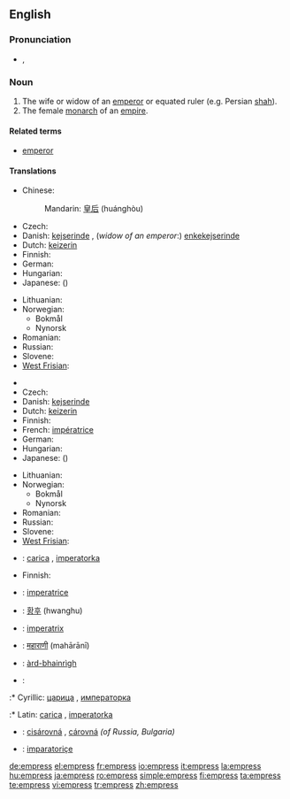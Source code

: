 ==English==
{{wikipedia|Emperor}}

===Pronunciation===
* {{IPA|/ˈɛmpɹəs/}}, {{SAMPA|/"Empr\@s/}}

===Noun===
{{en-noun|es}}

# The wife or widow of an [[emperor]] or equated ruler (e.g. Persian [[shah]]).
# The female [[monarch]] of an [[empire]].

====Related terms====
* [[emperor]]

====Translations====
{{trans-top|wife or widow of an emperor}}
* Chinese:
*: Mandarin: [[皇后]] (huánghòu)
* Czech: {{t-|cs|císařovna|f}}
* Danish: [[kejserinde]] {{c}}, (''widow of an emperor'':) [[enkekejserinde]] {{c}}
* Dutch: [[keizerin]] {{f}}
* Finnish: {{t+|fi|keisarinna}}
* German: {{t+|de|Kaiserin|f}}
* Hungarian: {{t-|hu|császárné}}
* Japanese: {{t+|ja|皇后|tr=kōgō|sc=Jpan}} ({{Jpan|[[こうごう]]}})
{{trans-mid}}
* Lithuanian: {{t|lt|imperatorienė|f|xs=Lithuanian}}
* Norwegian:
** Bokmål {{t|nb|keiserinne}}
** Nynorsk {{t|nn|keisarinne}}
* Romanian: {{t+|ro|împărăteasă|f}}
* Russian: {{t|ru|императрица|f|tr=imp'eratríca|sc=Cyrl}}
* Slovene: {{t+|sl|cesarica|f}}
* [[West Frisian]]: {{t|fy|keizerinne|c|xs=West Frisian}}
{{trans-bottom}}

{{trans-top|female monarch of an empire}}
* {{trreq|Chinese}}
* Czech: {{t-|cs|císařovna|f}}
* Danish: [[kejserinde]] {{c}}
* Dutch: [[keizerin]] {{f}}
* Finnish: {{t+|fi|keisarinna}}
* French: [[impératrice]] {{f}}
* German: {{t+|de|Kaiserin|f}}
* Hungarian: {{t+|hu|császárnő}}
* Japanese: {{t+|ja|女帝|tr=jotei|sc=Jpan}} ({{Jpan|[[じょてい]]}})
{{trans-mid}}
* Lithuanian: {{t|lt|imperatorė|f|xs=Lithuanian}}
* Norwegian:
** Bokmål {{t|nb|keiserinne}}
** Nynorsk {{t|nn|keisarinne}}
* Romanian: {{t+|ro|împărăteasă|f}}
* Russian: {{t|ru|императрица|f|tr=imp'eratríca|sc=Cyrl}}
* Slovene: {{t+|sl|cesarica|f}}
* [[West Frisian]]: {{t|fy|keizerinne|c|xs=West Frisian}}
{{trans-bottom}}

{{checktrans-top}}
* {{ttbc|Bosnian}}: [[carica]] {{f}}, [[imperatorka]] {{f}}
* Finnish: {{t-|fi|šaahitar}}
* {{ttbc|Italian}}: [[imperatrice]] {{f}}
* {{ttbc|Korean}}: [[황후]] (hwanghu)
* {{ttbc|Latin}}: [[imperatrix]]
* {{ttbc|Marathi}}: [[महाराणी]] (mahārānī) {{g|Marathi}}
{{trans-mid}}
* {{ttbc|Scottish Gaelic}}: [[àrd-bhainrìgh]] {{f}}
* {{ttbc|Serbian}}:
:* Cyrillic: [[царица]] {{f}}, [[императорка]] {{f}}
:* Latin: [[carica]] {{f}}, [[imperatorka]] {{f}}
* {{ttbc|Slovak}}: [[cisárovná]] {{f}}, [[cárovná]] {{f}} ''(of Russia, Bulgaria)''
* {{ttbc|Turkish}}: [[imparatoriçe]]
{{trans-bottom}}

[[de:empress]]
[[el:empress]]
[[fr:empress]]
[[io:empress]]
[[it:empress]]
[[la:empress]]
[[hu:empress]]
[[ja:empress]]
[[ro:empress]]
[[simple:empress]]
[[fi:empress]]
[[ta:empress]]
[[te:empress]]
[[vi:empress]]
[[tr:empress]]
[[zh:empress]]